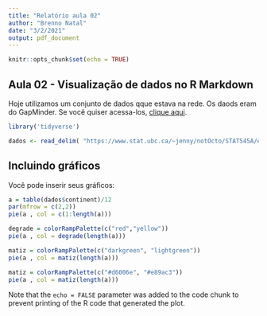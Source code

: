 ```yaml
---
title: "Relatório aula 02"
author: "Brenno Natal"
date: "3/2/2021"
output: pdf_document
---
```


```r
knitr::opts_chunk$set(echo = TRUE)
```

## Aula 02 - Visualização de dados no R Markdown

Hoje utilizamos um conjunto de dados qque estava na rede.
Os daods eram do GapMinder. Se você quiser acessa-los, [clique aqui](https://www.stat.ubc.ca/~jenny/notOcto/STAT545A/examples/gapminder/data/gapminderDataFiveYear.txt).

```r
library('tidyverse')
```

```r
dados <- read_delim( "https://www.stat.ubc.ca/~jenny/notOcto/STAT545A/examples/gapminder/data/gapminderDataFiveYear.txt", delim = "\t")
```

## Incluindo gráficos

Você pode inserir seus gráficos:

```r
a = table(dados$continent)/12
par(mfrow = c(2,2))
pie(a , col = c(1:length(a)))

degrade = colorRampPalette(c("red","yellow"))
pie(a , col = degrade(length(a)))

matiz = colorRampPalette(c("darkgreen", "lightgreen"))
pie(a , col = matiz(length(a)))

matiz = colorRampPalette(c("#d6006e", "#e89ac3"))
pie(a , col = matiz(length(a)))
```

Note that the `echo = FALSE` parameter was added to the code chunk to prevent printing of the R code that generated the plot.
